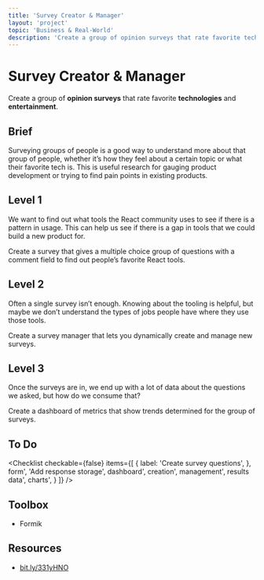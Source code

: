 ```yaml
---
title: 'Survey Creator & Manager'
layout: 'project'
topic: 'Business & Real-World'
description: 'Create a group of opinion surveys that rate favorite technologies and entertainment.'
---
```



<ProjectHeader>

# Survey Creator & Manager

Create a group of <strong className="color-blue">opinion surveys</strong> that rate favorite <strong className="color-purple">technologies</strong> and <strong className="color-purple">entertainment</strong>.

</ProjectHeader>

<ProjectContent>

## Brief

Surveying groups of people is a good way to understand more about that group of people, whether it’s how they feel about a certain topic or what their favorite tech is. This is useful research for gauging product development or trying to find pain points in existing products.

## Level 1

We want to find out what tools the React community uses to see if there is a pattern in usage. This can help us see if there is a gap in tools that we could build a new product for.

Create a survey that gives a multiple choice group of questions with a comment field to find out people’s favorite React tools.

<LoginRequired>

## Level 2

Often a single survey isn’t enough. Knowing about the tooling is helpful, but maybe we don’t understand the types of jobs people have where they use those tools.

Create a survey manager that lets you dynamically create and manage new surveys.

## Level 3

Once the surveys are in, we end up with a lot of data about the questions we asked, but how do we consume that?

Create a dashboard of metrics that show trends determined for the group of surveys.

</LoginRequired>

</ProjectContent>

<ProjectSidebar>

## To Do

<Checklist checkable={false} items={[
  {
 label: 'Create survey questions',
 },
 form',
 'Add response storage',
 dashboard',
 creation',
 management',
 results data',
 charts',
 }
]} />

## Toolbox
- Formik

## Resources
- [bit.ly/331yHNO](https://bit.ly/331yHNO)

</ProjectSidebar>